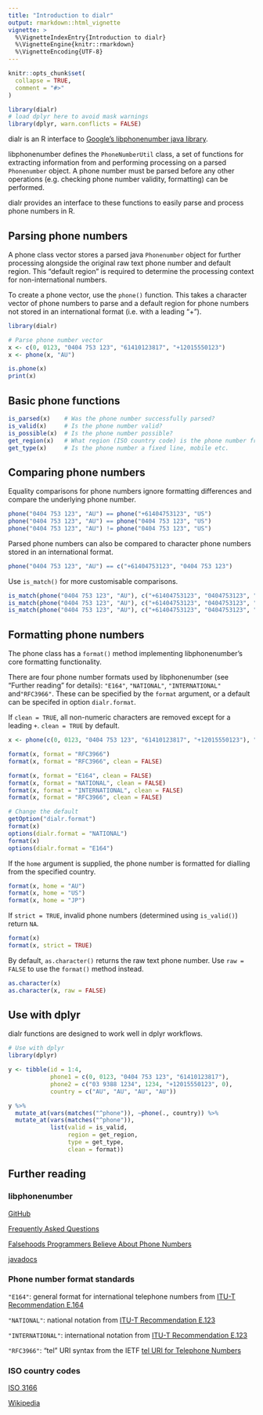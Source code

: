 ```yaml
---
title: "Introduction to dialr"
output: rmarkdown::html_vignette
vignette: >
  %\VignetteIndexEntry{Introduction to dialr}
  %\VignetteEngine{knitr::rmarkdown}
  %\VignetteEncoding{UTF-8}
---
```


```r
knitr::opts_chunk$set(
  collapse = TRUE,
  comment = "#>"
)
```

```r
library(dialr)
# load dplyr here to avoid mask warnings
library(dplyr, warn.conflicts = FALSE)
```

dialr is an R interface to [Google's libphonenumber java library](https://github.com/google/libphonenumber).

libphonenumber defines the `PhoneNumberUtil` class, a set of functions for extracting information from and performing processing on a parsed `Phonenumber` object. A phone number must be parsed before any other operations (e.g. checking phone number validity, formatting) can be performed.

dialr provides an interface to these functions to easily parse and process phone numbers in R.

## Parsing phone numbers

A phone class vector stores a parsed java `Phonenumber` object for further processing alongside the original raw text phone number and default region. This "default region" is required to determine the processing context for non-international numbers.

To create a phone vector, use the `phone()` function. This takes a character vector of phone numbers to parse and a default region for phone numbers not stored in an international format (i.e. with a leading "+").

```r
library(dialr)

# Parse phone number vector
x <- c(0, 0123, "0404 753 123", "61410123817", "+12015550123")
x <- phone(x, "AU")

is.phone(x)
print(x)
```

## Basic phone functions

```r
is_parsed(x)    # Was the phone number successfully parsed?
is_valid(x)     # Is the phone number valid?
is_possible(x)  # Is the phone number possible?
get_region(x)   # What region (ISO country code) is the phone number from?
get_type(x)     # Is the phone number a fixed line, mobile etc.
```

## Comparing phone numbers

Equality comparisons for phone numbers ignore formatting differences and compare the underlying phone number.

```r
phone("0404 753 123", "AU") == phone("+61404753123", "US")
phone("0404 753 123", "AU") == phone("0404 753 123", "US")
phone("0404 753 123", "AU") != phone("0404 753 123", "US")
```

Parsed phone numbers can also be compared to character phone numbers stored in an international format.

```r
phone("0404 753 123", "AU") == c("+61404753123", "0404 753 123")
```

Use `is_match()` for more customisable comparisons.

```r
is_match(phone("0404 753 123", "AU"), c("+61404753123", "0404753123", "1234"))
is_match(phone("0404 753 123", "AU"), c("+61404753123", "0404753123", "1234"), detailed = TRUE)
is_match(phone("0404 753 123", "AU"), c("+61404753123", "0404753123", "1234"), strict = FALSE)
```

## Formatting phone numbers

The phone class has a `format()` method implementing libphonenumber's core formatting functionality.

There are four phone number formats used by libphonenumber (see "Further reading" for details): `"E164"`, `"NATIONAL"`, `"INTERNATIONAL"` and`"RFC3966"`.
These can be specified by the `format` argument, or a default can be specifed in option `dialr.format`.

If `clean = TRUE`, all non-numeric characters are removed except for a leading `+`. `clean = TRUE` by default.

```r
x <- phone(c(0, 0123, "0404 753 123", "61410123817", "+12015550123"), "AU")

format(x, format = "RFC3966")
format(x, format = "RFC3966", clean = FALSE)

format(x, format = "E164", clean = FALSE)
format(x, format = "NATIONAL", clean = FALSE)
format(x, format = "INTERNATIONAL", clean = FALSE)
format(x, format = "RFC3966", clean = FALSE)

# Change the default
getOption("dialr.format")
format(x)
options(dialr.format = "NATIONAL")
format(x)
options(dialr.format = "E164")
```

If the `home` argument is supplied, the phone number is formatted for dialling from the specified country.

```r
format(x, home = "AU")
format(x, home = "US")
format(x, home = "JP")
```

If `strict = TRUE`, invalid phone numbers (determined using `is_valid()`) return `NA`.

```r
format(x)
format(x, strict = TRUE)
```

By default, `as.character()` returns the raw text phone number. Use `raw = FALSE` to use the `format()` method instead.

```r
as.character(x)
as.character(x, raw = FALSE)
```

## Use with dplyr

dialr functions are designed to work well in dplyr workflows.

```r
# Use with dplyr
library(dplyr)

y <- tibble(id = 1:4,
            phone1 = c(0, 0123, "0404 753 123", "61410123817"),
            phone2 = c("03 9388 1234", 1234, "+12015550123", 0),
            country = c("AU", "AU", "AU", "AU"))

y %>%
  mutate_at(vars(matches("^phone")), ~phone(., country)) %>%
  mutate_at(vars(matches("^phone")),
            list(valid = is_valid,
                 region = get_region,
                 type = get_type,
                 clean = format))
```

## Further reading

### libphonenumber

[GitHub](https://github.com/google/libphonenumber)

[Frequently Asked Questions](https://github.com/google/libphonenumber/blob/master/FAQ.md)

[Falsehoods Programmers Believe About Phone Numbers](https://github.com/google/libphonenumber/blob/master/FALSEHOODS.md)

[javadocs](https://javadoc.io/doc/com.googlecode.libphonenumber/libphonenumber/)

### Phone number format standards

`"E164"`: general format for international telephone numbers from [ITU-T Recommendation E.164](https://en.wikipedia.org/wiki/E.164)

`"NATIONAL"`: national notation from [ITU-T Recommendation E.123](https://en.wikipedia.org/wiki/E.123)

`"INTERNATIONAL"`: international notation from [ITU-T Recommendation E.123](https://en.wikipedia.org/wiki/E.123)

`"RFC3966"`: "tel" URI syntax from the IETF [tel URI for Telephone Numbers](https://datatracker.ietf.org/doc/rfc3966/)

### ISO country codes

[ISO 3166](https://www.iso.org/iso-3166-country-codes.html)

[Wikipedia](https://en.wikipedia.org/wiki/ISO_3166-1)

